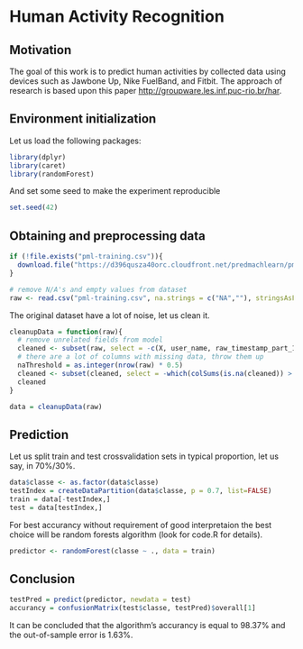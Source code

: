 Human Activity Recognition
=========================

Motivation
------------------------------

The goal of this work is to predict human activities by collected data using devices such as Jawbone Up, Nike FuelBand, and Fitbit. The approach of research is based upon this paper <http://groupware.les.inf.puc-rio.br/har>.

Environment initialization
------------------------------
Let us load the following packages:
```r
library(dplyr)
library(caret)
library(randomForest)
```

And set some seed to make the experiment reproducible

```r
set.seed(42)
```

Obtaining and preprocessing data
------------------------------

```r
if (!file.exists("pml-training.csv")){
  download.file("https://d396qusza40orc.cloudfront.net/predmachlearn/pml-training.csv", destfile = "pml-training.csv", method="curl")  
}

# remove N/A's and empty values from dataset
raw <- read.csv("pml-training.csv", na.strings = c("NA",""), stringsAsFactors = FALSE)
```

The original dataset have a lot of noise, let us clean it.
```r
cleanupData = function(raw){
  # remove unrelated fields from model
  cleaned <- subset(raw, select = -c(X, user_name, raw_timestamp_part_1, raw_timestamp_part_2, cvtd_timestamp, new_window, num_window))
  # there are a lot of columns with missing data, throw them up
  naThreshold = as.integer(nrow(raw) * 0.5)
  cleaned <- subset(cleaned, select = -which(colSums(is.na(cleaned)) > naThreshold))
  cleaned
}

data = cleanupData(raw)
```

Prediction
------------------------------

Let us split train and test crossvalidation sets in typical proportion, let us say, in 70%/30%.
```r
data$classe <- as.factor(data$classe)
testIndex = createDataPartition(data$classe, p = 0.7, list=FALSE)
train = data[-testIndex,]
test = data[testIndex,]

```

For best accurancy without requirement of good interpretaion the best choice will be random forests algorithm (look for code.R for details).
```r
predictor <- randomForest(classe ~ ., data = train)
```

Conclusion
------------------------------

```r
testPred = predict(predictor, newdata = test)
accurancy = confusionMatrix(test$classe, testPred)$overall[1]
```

It can be concluded that the algorithm's accurancy is equal to 98.37% and the out-of-sample error is 1.63%.
